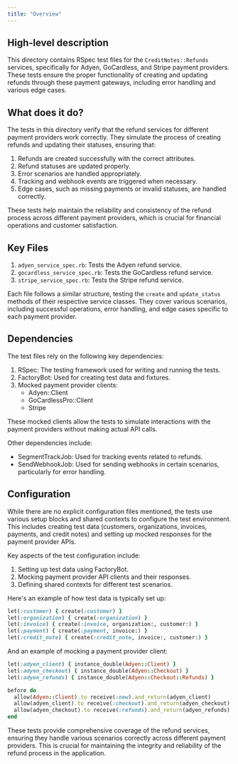 ```yaml
---
title: "Overview"
---
```


## High-level description
This directory contains RSpec test files for the `CreditNotes::Refunds` services, specifically for Adyen, GoCardless, and Stripe payment providers. These tests ensure the proper functionality of creating and updating refunds through these payment gateways, including error handling and various edge cases.

## What does it do?
The tests in this directory verify that the refund services for different payment providers work correctly. They simulate the process of creating refunds and updating their statuses, ensuring that:

1. Refunds are created successfully with the correct attributes.
2. Refund statuses are updated properly.
3. Error scenarios are handled appropriately.
4. Tracking and webhook events are triggered when necessary.
5. Edge cases, such as missing payments or invalid statuses, are handled correctly.

These tests help maintain the reliability and consistency of the refund process across different payment providers, which is crucial for financial operations and customer satisfaction.

## Key Files
1. `adyen_service_spec.rb`: Tests the Adyen refund service.
2. `gocardless_service_spec.rb`: Tests the GoCardless refund service.
3. `stripe_service_spec.rb`: Tests the Stripe refund service.

Each file follows a similar structure, testing the `create` and `update_status` methods of their respective service classes. They cover various scenarios, including successful operations, error handling, and edge cases specific to each payment provider.

## Dependencies
The test files rely on the following key dependencies:

1. RSpec: The testing framework used for writing and running the tests.
2. FactoryBot: Used for creating test data and fixtures.
3. Mocked payment provider clients:
   - Adyen::Client
   - GoCardlessPro::Client
   - Stripe

These mocked clients allow the tests to simulate interactions with the payment providers without making actual API calls.

Other dependencies include:

- SegmentTrackJob: Used for tracking events related to refunds.
- SendWebhookJob: Used for sending webhooks in certain scenarios, particularly for error handling.

## Configuration
While there are no explicit configuration files mentioned, the tests use various setup blocks and shared contexts to configure the test environment. This includes creating test data (customers, organizations, invoices, payments, and credit notes) and setting up mocked responses for the payment provider APIs.

Key aspects of the test configuration include:

1. Setting up test data using FactoryBot.
2. Mocking payment provider API clients and their responses.
3. Defining shared contexts for different test scenarios.

Here's an example of how test data is typically set up:

```ruby
let(:customer) { create(:customer) }
let(:organization) { create(:organization) }
let(:invoice) { create(:invoice, organization:, customer:) }
let(:payment) { create(:payment, invoice:) }
let(:credit_note) { create(:credit_note, invoice:, customer:) }
```

And an example of mocking a payment provider client:

```ruby
let(:adyen_client) { instance_double(Adyen::Client) }
let(:adyen_checkout) { instance_double(Adyen::Checkout) }
let(:adyen_refunds) { instance_double(Adyen::Checkout::Refunds) }

before do
  allow(Adyen::Client).to receive(:new).and_return(adyen_client)
  allow(adyen_client).to receive(:checkout).and_return(adyen_checkout)
  allow(adyen_checkout).to receive(:refunds).and_return(adyen_refunds)
end
```

These tests provide comprehensive coverage of the refund services, ensuring they handle various scenarios correctly across different payment providers. This is crucial for maintaining the integrity and reliability of the refund process in the application.